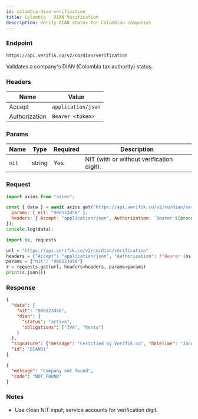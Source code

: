 ```yaml
---
id: colombia-dian-verification
title: Colombia - DIAN Verification
description: Verify DIAN status for Colombian companies
---
```



### Endpoint

```
https://api.verifik.co/v2/co/dian/verification
```

Validates a company's DIAN (Colombia tax authority) status.

### Headers

| Name | Value |
| --- | --- |
| Accept | `application/json` |
| Authorization | `Bearer <token>` |

### Params

| Name | Type | Required | Description |
| --- | --- | --- | --- |
| `nit` | string | Yes | NIT (with or without verification digit). |

### Request

<Tabs>
  <TabItem value="node" label="Node.js">

```javascript
import axios from "axios";

const { data } = await axios.get("https://api.verifik.co/v2/co/dian/verification", {
  params: { nit: "900123456" },
  headers: { Accept: "application/json", Authorization: `Bearer ${process.env.VERIFIK_TOKEN}` },
});
console.log(data);
```

  </TabItem>
  <TabItem value="python" label="Python">

```python
import os, requests

url = "https://api.verifik.co/v2/co/dian/verification"
headers = {"Accept": "application/json", "Authorization": f"Bearer {os.getenv('VERIFIK_TOKEN')}"}
params = {"nit": "900123456"}
r = requests.get(url, headers=headers, params=params)
print(r.json())
```

  </TabItem>
</Tabs>

### Response

<Tabs>
  <TabItem value="200" label="200">

```json
{
  "data": {
    "nit": "900123456",
    "dian": {
      "status": "active",
      "obligations": ["IVA", "Renta"]
    }
  },
  "signature": {"message": "Certified by Verifik.co", "dateTime": "January 16, 2024 3:44 PM"},
  "id": "DIAN01"
}
```

  </TabItem>
  <TabItem value="404" label="404">

```json
{
  "message": "Company not found",
  "code": "NOT_FOUND"
}
```

  </TabItem>
</Tabs>

### Notes

- Use clean NIT input; service accounts for verification digit.

